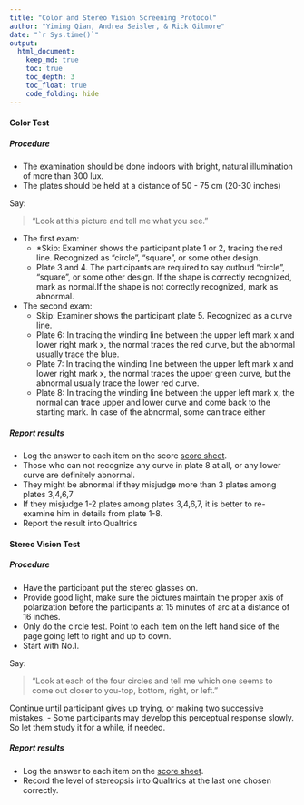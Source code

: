 ```yaml
---
title: "Color and Stereo Vision Screening Protocol"
author: "Yiming Qian, Andrea Seisler, & Rick Gilmore"
date: "`r Sys.time()`"
output:
  html_document:
    keep_md: true
    toc: true
    toc_depth: 3
    toc_float: true
    code_folding: hide
---
```


<!-- # Vision Screening Instructions -->

#### Color Test

##### Procedure

- The examination should be done indoors with bright, natural illumination of more than 300 lux.
- The plates should be held at a distance of 50 - 75 cm (20-30 inches)

Say:

>"Look at this picture and tell me what you see." 

- The first exam:
    - *Skip: Examiner shows the participant plate 1 or 2, tracing the red line. Recognized as "circle", "square", or some other design.
    - Plate 3 and 4. The participants are required to say outloud "circle", "square", or some other design. If the shape is correctly recognized, mark as normal.If the shape is not correctly recognized, mark as abnormal.
- The second exam:
    - Skip: Examiner shows the participant plate 5. Recognized as a curve line. 
    - Plate 6: In tracing the winding line between the upper left mark x and lower right mark x, the normal traces the red curve, but the abnormal usually trace the blue.
    - Plate 7: In tracing the winding line between the upper left mark x and lower right mark x, the normal traces the upper green curve, but the abnormal usually trace the lower red curve.
    - Plate 8: In tracing the winding line between the upper left mark x, the normal can trace upper and lower curve and come back to the starting mark. In case of the abnormal, some can trace either 

##### Report results

- Log the answer to each item on the score [score sheet](vision-screening-score-sheet.html).
- Those who can not recognize any curve in plate 8 at all, or any lower curve are definitely abnormal.
- They might be abnormal if they misjudge more than 3 plates among plates 3,4,6,7
- If they misjudge 1-2 plates among plates 3,4,6,7, it is better to re-examine him in details from plate 1-8. 
- Report the result into Qualtrics

#### Stereo Vision Test

##### Procedure

- Have the participant put the stereo glasses on.
- Provide good light, make sure the pictures maintain the proper axis of polarization before the participants at 15 minutes of arc at a distance of 16 inches.
- Only do the circle test. Point to each item on the left hand side of the page going left to right and up to down. 
- Start with No.1. 

Say:

>"Look at each of the four circles and tell me which one seems to come out closer to you-top, bottom, right, or left." 

Continue until participant gives up trying, or making two successive mistakes.
- Some participants may develop this perceptual response slowly. So let them study it for a while, if needed.

##### Report results

- Log the answer to each item on the [score sheet](vision-screening-score-sheet.html).
- Record the level of stereopsis into Qualtrics at the last one chosen correctly. 
